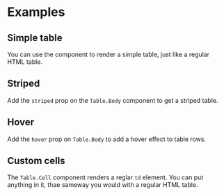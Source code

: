 
<Meta title="Examples|Basic" />

# Examples

## Simple table

You can use the component to render a simple table, just like a regular HTML table.

<Preview>
  <Story id="stories-basic--simple" />
</Preview>

## Striped

Add the `striped` prop on the `Table.Body` component to get a striped table.

<Preview>
  <Story id="stories-basic--striped" />
</Preview>

## Hover

Add the `hover` prop on `Table.Body` to add a hover effect to table rows.

<Preview>
  <Story id="stories-basic--hover" />
</Preview>

## Custom cells

The `Table.Cell` component renders a reglar `td` element. You can put anything in it, thae sameway you would with a regular HTML table.

<Preview>
  <Story id="stories-basic--custom-cells" />
</Preview>
